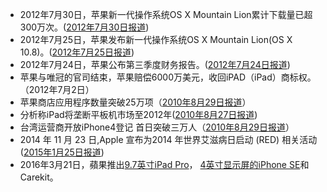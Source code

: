 *2012年7月30日，苹果新一代操作系统OS X Mountain Lion累计下载量已超300万次。([http://www.apple.com/pr/library/2012/07/30Mountain-Lion-Downloads-Top-Three-Million.html 2012年7月30日报道])
*2012年7月25日，苹果发布新一代操作系统OS X Mountain Lion(OS X 10.8)。([http://www.apple.com/pr/library/2012/07/25Mountain-Lion-Available-Today-From-the-Mac-App-Store.html 2012年7月25日报道])
*2012年7月24日，苹果公布第三季度财务报告。([http://www.apple.com/pr/library/2012/07/24Apple-Reports-Third-Quarter-Results.html 2012年7月24日报道])
*苹果与唯冠的官司结束，苹果赔偿6000万美元，收回iPAD（iPad）商标权。（2012年7月2日）
*苹果商店应用程序数量突破25万项（[http://tech.sina.com.cn/t/2010-08-29/08514599400.shtml 2010年8月29日报道]）
*分析称iPad将垄断平板机市场至2012年([http://it.people.com.cn/GB/42893/196084/12563056.html 2010年8月27日报道])
*台湾运营商开放iPhone4登记 首日突破三万人（[http://news.imobile.com.cn/index-a-view-id-82761.html 2010年8月29日报道]）
*2014 年 11 月 23 日,Apple 宣布为2014 年世界艾滋病日启动 (RED) 相关活动([http://www.apple.com/cn/pr/library/2014/11/24Apple-Announces-World-AIDS-Day-2014-Campaign-for-RED-.html 2015年1月25日报道])
*2016年3月21日，蘋果推出[[iPad_Pro|9.7英寸iPad Pro]]， [[iPhone_SE|4英寸显示屏的iPhone SE]]和Carekit。
